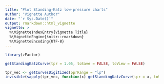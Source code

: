 ```yaml
---
title: "Plot Standing-Katz low-pressure charts"
author: "Vignette Author"
date: "`r Sys.Date()`"
output: rmarkdown::html_vignette
vignette: >
  %\VignetteIndexEntry{Vignette Title}
  %\VignetteEngine{knitr::rmarkdown}
  %\VignetteEncoding{UTF-8}
---
```


```r
library(zFactor)

getStandingKatzCurve(tpr = 1.05, toSave = FALSE, toView = FALSE)
```

```r
tpr_vec <- getCurvesDigitized(pprRange = "lp")
invisible(sapply(tpr_vec, function(x) getStandingKatzCurve(tpr = x, toSave = FALSE, toView = FALSE)))
```

